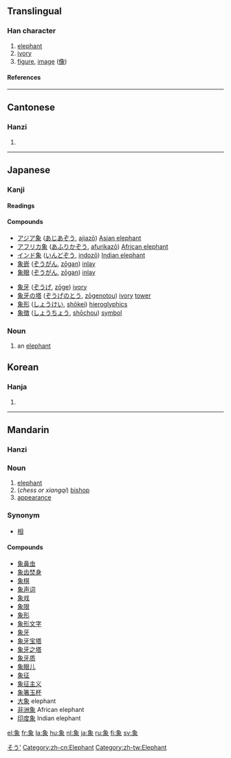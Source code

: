 ==Translingual==
===Han character===
{{Han char|rn=152|rad=豕|as=05|sn=11|snj=12|four=2723<sub>2</sub>|canj=弓日心人 (NAPO)}}
# [[elephant]]
# [[ivory]]
# [[figure]], [[image]] ([[像]])
====References====
{{Han ref|kx=1195.210|dkj=36372|dj=1658.010|hdz=63611.090|uh=8C61|ud=35937|bh=B648|bd=46664}}
----
==Cantonese==
===Hanzi===
{{yue-hanzi|jyut=|y=jeung6}}
# {{defn|Cantonese}}
----
== Japanese ==
[[Category:1000_Japanese_basic_words|そう']]


=== Kanji ===
{{ja-kanji|grade=4|rs=豕05}}
====Readings====
{{ja-readings|on=[[しょう]] (shō), [[ぞう]] (zō)|kun=[[かた]] (kata), [[かたどる]] (katadoru), [[のり]] (nori)}}

====Compounds====
{{top2}}
*[[アジア象]] ([[あじあぞう]], [[ajiazō]]) [[Asian elephant]]
*[[アフリカ象]] ([[あふりかぞう]], [[afurikazō]]) [[African elephant]]
*[[インド象]] ([[いんどぞう]], [[indozō]]) [[Indian elephant]]
*[[象嵌]] ([[ぞうがん]], [[zōgan]]) [[inlay]]
*[[象眼]] ([[ぞうがん]], [[zōgan]]) [[inlay]]
{{mid2}}
*[[象牙]] ([[ぞうげ]], [[zōge]]) [[ivory]]
*[[象牙の塔]] ([[ぞうげのとう]], [[zōgenotou]]) [[ivory]] [[tower]]
*[[象形]] ([[しょうけい]], [[shōkei]]) [[hieroglyphics]]
*[[象徴]] ([[しょうちょう]], [[shōchou]]) [[symbol]]
{{bottom}}

===Noun===
{{ja-noun|k|hira=ぞう|rom=zō|hidx=そう'}}

#an [[elephant]]

==Korean==
===Hanja===
{{ko-hanja|hangeul=상|eumhun=|rv=sang|mr=sang|y=sang}}
# {{defn|Korean}}
----
==Mandarin==
===Hanzi===
{{cmn-hanzi|pin=[[xiàng]] (xiang4)|wg=hsiang<sup>4</sup>}}

===Noun===

# [[elephant]]
#(''chess or xiangqi'') [[bishop]]
# [[appearance]]

===Synonym===
*[[相]]

====Compounds====
*[[象鼻虫]]
*[[象齿焚身]]
*[[象棋]]
*[[象声词]]
*[[象戏]]
*[[象限]]
*[[象形]]
*[[象形文字]]
*[[象牙]]
*[[象牙宝塔]]
*[[象牙之塔]]
*[[象牙质]]
*[[象眼儿]]
*[[象征]]
*[[象征主义]]
*[[象箸玉杯]]
*[[大象]] elephant 
*[[非洲象]] African elephant
*[[印度象]] Indian elephant 

[[Category:zh-cn:Elephant]]
[[Category:zh-tw:Elephant]]

[[el:象]]
[[fr:象]]
[[la:象]]
[[hu:象]]
[[nl:象]]
[[ja:象]]
[[ru:象]]
[[fi:象]]
[[sv:象]]